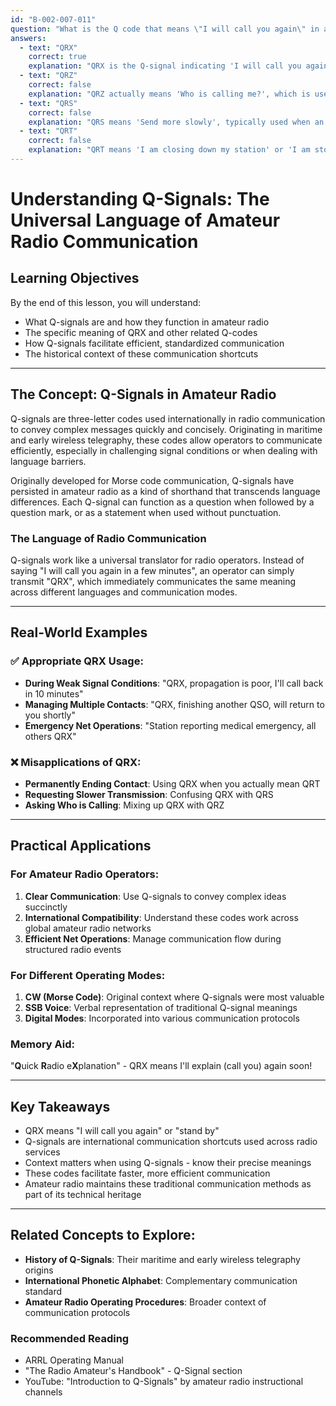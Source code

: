```yaml
---
id: "B-002-007-011"
question: "What is the Q code that means \"I will call you again\" in amateur radio?"
answers:
  - text: "QRX"
    correct: true
    explanation: "QRX is the Q-signal indicating 'I will call you again' or 'stand by', meaning the communicating operator will resume contact at a later time. In amateur radio, it's a standard way to pause or defer a conversation without completely terminating communication, allowing flexibility in radio contacts especially during challenging signal conditions or when managing multiple communication priorities."
  - text: "QRZ"
    correct: false
    explanation: "QRZ actually means 'Who is calling me?', which is used when an operator wants to identify the station attempting to make contact. It's often heard during pile-ups or when an operator wants to clarify who is trying to reach them, not to indicate a future call."
  - text: "QRS"
    correct: false
    explanation: "QRS means 'Send more slowly', typically used when an operator is having difficulty copying the transmission speed. It's a request to reduce transmission speed, not a signal about future communication intentions."
  - text: "QRT"
    correct: false
    explanation: "QRT means 'I am closing down my station' or 'I am stopping transmission', which indicates the complete termination of radio communication, not a promise to call again later."
---
```


# Understanding Q-Signals: The Universal Language of Amateur Radio Communication

## Learning Objectives
By the end of this lesson, you will understand:
- What Q-signals are and how they function in amateur radio
- The specific meaning of QRX and other related Q-codes
- How Q-signals facilitate efficient, standardized communication
- The historical context of these communication shortcuts

---

## The Concept: Q-Signals in Amateur Radio

Q-signals are three-letter codes used internationally in radio communication to convey complex messages quickly and concisely. Originating in maritime and early wireless telegraphy, these codes allow operators to communicate efficiently, especially in challenging signal conditions or when dealing with language barriers.

Originally developed for Morse code communication, Q-signals have persisted in amateur radio as a kind of shorthand that transcends language differences. Each Q-signal can function as a question when followed by a question mark, or as a statement when used without punctuation.

### The Language of Radio Communication

Q-signals work like a universal translator for radio operators. Instead of saying "I will call you again in a few minutes", an operator can simply transmit "QRX", which immediately communicates the same meaning across different languages and communication modes.

---

## Real-World Examples

### ✅ Appropriate QRX Usage:
- **During Weak Signal Conditions**: "QRX, propagation is poor, I'll call back in 10 minutes"
- **Managing Multiple Contacts**: "QRX, finishing another QSO, will return to you shortly"
- **Emergency Net Operations**: "Station reporting medical emergency, all others QRX"

### ❌ Misapplications of QRX:
- **Permanently Ending Contact**: Using QRX when you actually mean QRT
- **Requesting Slower Transmission**: Confusing QRX with QRS
- **Asking Who is Calling**: Mixing up QRX with QRZ

---

## Practical Applications

### For Amateur Radio Operators:
1. **Clear Communication**: Use Q-signals to convey complex ideas succinctly
2. **International Compatibility**: Understand these codes work across global amateur radio networks
3. **Efficient Net Operations**: Manage communication flow during structured radio events

### For Different Operating Modes:
1. **CW (Morse Code)**: Original context where Q-signals were most valuable
2. **SSB Voice**: Verbal representation of traditional Q-signal meanings
3. **Digital Modes**: Incorporated into various communication protocols

### Memory Aid:
"**Q**uick **R**adio e**X**planation" - QRX means I'll explain (call you) again soon!

---

## Key Takeaways

- QRX means "I will call you again" or "stand by"
- Q-signals are international communication shortcuts used across radio services
- Context matters when using Q-signals - know their precise meanings
- These codes facilitate faster, more efficient communication
- Amateur radio maintains these traditional communication methods as part of its technical heritage

---

## Related Concepts to Explore:
- **History of Q-Signals**: Their maritime and early wireless telegraphy origins
- **International Phonetic Alphabet**: Complementary communication standard
- **Amateur Radio Operating Procedures**: Broader context of communication protocols

### Recommended Reading
- ARRL Operating Manual
- "The Radio Amateur's Handbook" - Q-Signal section
- YouTube: "Introduction to Q-Signals" by amateur radio instructional channels